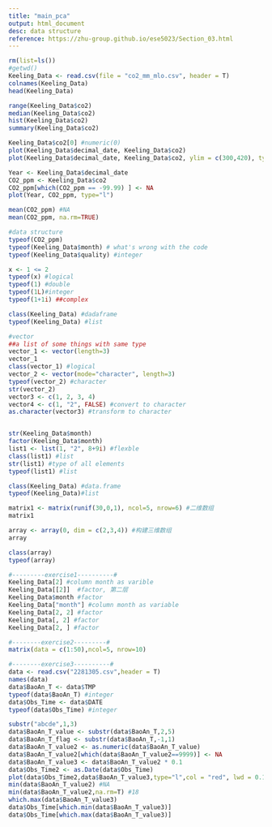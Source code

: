 ---
title: "main_pca"
output: html_document
desc: data structure
reference: https://zhu-group.github.io/ese5023/Section_03.html
---

```{r}
rm(list=ls())
#getwd()
Keeling_Data <- read.csv(file = "co2_mm_mlo.csv", header = T)
colnames(Keeling_Data)
head(Keeling_Data)

range(Keeling_Data$co2)
median(Keeling_Data$co2)
hist(Keeling_Data$co2)
summary(Keeling_Data$co2)

Keeling_Data$co2[0] #numeric(0)
plot(Keeling_Data$decimal_date, Keeling_Data$co2)
plot(Keeling_Data$decimal_date, Keeling_Data$co2, ylim = c(300,420), type = "l")

Year <- Keeling_Data$decimal_date
CO2_ppm <- Keeling_Data$co2
CO2_ppm[which(CO2_ppm == -99.99) ] <- NA
plot(Year, CO2_ppm, type="l")

mean(CO2_ppm) #NA
mean(CO2_ppm, na.rm=TRUE)

#data structure
typeof(CO2_ppm)
typeof(Keeling_Data$month) # what's wrong with the code
typeof(Keeling_Data$quality) #integer

x <- 1 <= 2
typeof(x) #logical
typeof(1) #double
typeof(1L)#integer
typeof(1+1i) ##complex

class(Keeling_Data) #dadaframe
typeof(Keeling_Data) #list

#vector
##a list of some things with same type
vector_1 <- vector(length=3)
vector_1
class(vector_1) #logical
vector_2 <- vector(mode="character", length=3)
typeof(vector_2) #character
str(vector_2)
vector3 <- c(1, 2, 3, 4)
vector4 <- c(1, "2", FALSE) #convert to character
as.character(vector3) #transform to character


str(Keeling_Data$month)
factor(Keeling_Data$month)
list1 <- list(1, "2", 8+9i) #flexble
class(list1) #list
str(list1) #type of all elements
typeof(list1) #list

class(Keeling_Data) #data.frame
typeof(Keeling_Data)#list

matrix1 <- matrix(runif(30,0,1), ncol=5, nrow=6) #二维数组
matrix1

array <- array(0, dim = c(2,3,4)) #构建三维数组
array

class(array)
typeof(array)

#---------exercise1----------#
Keeling_Data[2] #column month as varible
Keeling_Data[[2]]  #factor, 第二层
Keeling_Data$month #factor
Keeling_Data["month"] #column month as variable
Keeling_Data[2, 2] #factor
Keeling_Data[, 2] #factor
Keeling_Data[2, ] #factor

#--------exercise2---------#
matrix(data = c(1:50),ncol=5, nrow=10)

#--------exercise3----------#
data <- read.csv("2281305.csv",header = T)
names(data)
data$BaoAn_T <- data$TMP
typeof(data$BaoAn_T) #integer
data$Obs_Time <- data$DATE
typeof(data$Obs_Time) #integer

substr("abcde",1,3)
data$BaoAn_T_value <- substr(data$BaoAn_T,2,5)
data$BaoAn_T_flag <- substr(data$BaoAn_T,-1,1)
data$BaoAn_T_value2 <- as.numeric(data$BaoAn_T_value)
data$BaoAn_T_value2[which(data$BaoAn_T_value2==9999)] <- NA
data$BaoAn_T_value3 <- data$BaoAn_T_value2 * 0.1
data$Obs_Time2 <- as.Date(data$Obs_Time)
plot(data$Obs_Time2,data$BaoAn_T_value3,type="l",col = "red", lwd = 0.1)
min(data$BaoAn_T_value2) #NA
min(data$BaoAn_T_value2,na.rm=T) #18
which.max(data$BaoAn_T_value3)
data$Obs_Time[which.min(data$BaoAn_T_value3)]
data$Obs_Time[which.max(data$BaoAn_T_value3)]

```